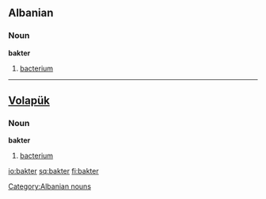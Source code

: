 ==Albanian==
===Noun===
'''bakter'''
# [[bacterium]]

[[Category:Albanian nouns]]
----

==[[Volapük]]==
===Noun===
'''bakter'''
# [[bacterium]]

[[io:bakter]]
[[sq:bakter]]
[[fi:bakter]]